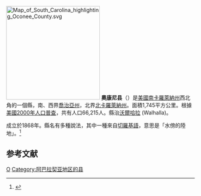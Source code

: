 {{noteTA
|T=zh-hans:奥康尼县 (南卡罗来纳州);zh-hk:奧康尼縣 (南卡羅萊納州);zh-tw:奧康尼郡 (南卡羅萊納州);
|1=zh-hans:县;zh-hk:縣;zh-tw:郡;
}}

{{Otheruses|奧康尼縣|subject=美國南卡羅萊納州的一個縣|other=同名的縣}}
[[File:Map_of_South_Carolina_highlighting_Oconee_County.svg|250px]]
'''奧康尼县'''（{{lang-en|Oconee County}}）是[[美國|美國]][[南卡羅萊納州|南卡羅萊納州]]西北角的一個縣，南、西界[[喬治亞州|喬治亞州]]，北界[[北卡羅萊納州|北卡羅萊納州]]。面積1,745平方公里。根據[[美國2000年人口普查|美國2000年人口普查]]，共有人口66,215人。縣治[[沃爾哈拉_(南卡羅萊納州)|沃爾哈拉]] (Walhalla)。

成立於1868年。縣名有多種說法，其中一種來自[[切羅基語|切羅基語]]，意思是「水傍的陸地」。<ref>{{cite web |url=http://www.oconeesc.com/history.html |title=存档副本 |accessdate=2006-12-18 |deadurl=yes |archiveurl=https://web.archive.org/web/20061218033633/http://www.oconeesc.com/history.html |archivedate=2006-12-18 }}</ref>

==参考文献==
<div class="references-small">
<references />
</div>

{{SouthCarolina-stub}}

[[Category:南卡罗来纳州行政区划|O]]
[[Category:阿巴拉契亚地区的县|Category:阿巴拉契亚地区的县]]